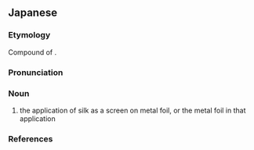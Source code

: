 ==Japanese==
{{ja-kanjitab|うら|はく|yomi=y}}

===Etymology===
Compound of {{compound|裏|tr1=ura|t1=back|箔|tr2=haku|t2=foil|lang=ja|sort=うらはく}}.

===Pronunciation===
{{ja-pron|yomi=y|うらはく|acc=0|acc_ref=DJR}}

===Noun===
{{ja-noun|うらはく}}

# {{lb|ja|painting|sort=うらはく}} the application of silk as a screen on metal foil, or the metal foil in that application

===References===
<references/>